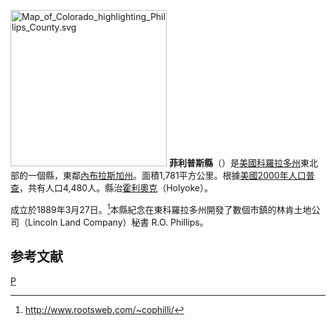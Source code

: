 {{noteTA
|T=zh-hans:菲利普斯县 (科罗拉多州);zh-hk:菲臘斯縣 (科羅拉多州);zh-tw:菲利普斯郡 (科羅拉多州);
}}
{{Otheruses|菲利普斯縣|subject=美國科羅拉多州的一個縣|other=同名的縣}}
[[File:Map_of_Colorado_highlighting_Phillips_County.svg|250px]]
'''菲利普斯縣'''（{{lang-en|Phillips County}}）是[[美國|美國]][[科羅拉多州|科羅拉多州]]東北部的一個縣，東鄰[[內布拉斯加州|內布拉斯加州]]。面積1,781平方公里。根據[[美國2000年人口普查|美國2000年人口普查]]，共有人口4,480人。縣治[[霍利奧克_(科羅拉多州)|霍利奧克]]（Holyoke）。

成立於1889年3月27日。<ref>http://www.rootsweb.com/~cophilli/</ref>本縣紀念在東科羅拉多州開發了數個市鎮的林肯土地公司（Lincoln Land Company）秘書 R.O. Phillips。

==参考文献==
<div class="references-small">
<references />
</div>
{{菲利普斯縣 (科羅拉多州)}}
{{Colorado}}
[[Category:科羅拉多州行政區劃|P]]